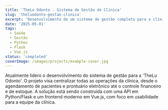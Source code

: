 ```yaml
---
title: 'TheLu Odonto - Sistema de Gestão de Clínica'
slug: 'theluodonto-gestao-clinica'
excerpt: 'Desenvolvimento de um sistema de gestão completo para a clínica odontológica TheLu Odonto, incluindo prontuário eletrônico, agenda e faturamento.'
date: '2025-05-01'
tags:
  - Saúde
  - Gestão
  - Python
  - Flask
  - Vue.js
status: 'completed'
coverImage: /images/projects/example-cover.jpg
---
```


Atualmente lidero o desenvolvimento do sistema de gestão para a 'TheLu Odonto'. O projeto visa centralizar todas as operações da clínica, desde o agendamento de pacientes e prontuário eletrônico até o controle financeiro e de estoque. A solução está sendo construída com uma API em Python/Flask e um frontend moderno em Vue.js, com foco em usabilidade para a equipe da clínica.